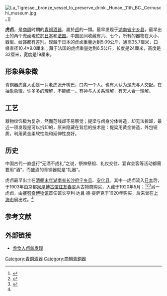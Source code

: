 
[[File:La_Tigresse,_bronze_vessel_to_preserve_drink._Hunan,_11th_BC._Cernuschi_museum.jpg|thumb]]。]]

'''虎卣'''，是[[商朝|商]][[周朝|周]]时期的[[青铜器|青铜酒器]]，屬於[[卣|卣]]的一類。最早发现于[[湖南省|湖南省]][[宁乡市|宁乡县]]，最早出土的两个虎卣現位於[[日本|日本]]和[[法国|法国]]。中国民间收藏有六、七个，所有的器物在大小、器型、纹饰都有差别。现藏于日本的虎卣重量达到5.09公斤，通高35.7厘米，口缘直径10.4×9.0厘米；藏于法国的虎卣重量达到6.5公斤，长度是24厘米，高度是32厘米，宽度是19厘米。

== 形象與象徵 ==
青铜器虎食人卣是一只老虎张开嘴巴，口内一个人。也有人认为是虎与人交配。在抽象象徵，许多多的理解，不能统一。有神与人关系理解，有天人合一理解。

== 工艺 ==
器物纹饰极为复杂，然而范线却不易察觉；提梁与卣身分体铸造，却无法拆卸，最近一项发现是可以拆卸的，原来隐藏在背后的技术是：提梁用黄金铸造，外包铜质，利用黄金柔软性能和延伸性良好。

== 历史 ==
中国古代一直盛行“无酒不成礼”之说，祭神祭祖、礼仪交往、宴宾会客等活动都需要用“酒”，而盛酒的青铜器就是“礼器”。

虎卣最早出土在[[清朝|清朝末年]][[湖南省|湖南省]][[长沙府|长沙府]][[宁乡市|宁乡县]]、[[安化县|安化县]]。其中一虎卣流入[[日本|日本]]后，于1903年由京都[[泉屋博古馆|泉屋博古馆]][[住友春翠|住友春翠]]从古物商购买，入藏于1920年5月；<ref>{{cite web |url=http://news.163.com/11/1207/12/7KM1DDJ600014AEE.html |title=中国流失的绝世文物（日、英、美、法） |date=2011-12-07 |accessdate=2014-03-26 |work=网易 |archive-date=2018-04-09 |archive-url=https://web.archive.org/web/20180409233532/http://news.163.com/11/1207/12/7KM1DDJ600014AEE.html |dead-url=no }}</ref><ref name="bee">{{cite web |url=http://culture.china.com/zh_cn/history/wenwu/11022845/20100128/15795783.html |title=天各一方:盘点被人为分割的中国稀世文物(图)(1) |accessdate=2014-03-26 |date=2010-01-28 |work=中华网 |archiveurl=https://web.archive.org/web/20160617083820/http://culture.china.com/zh_cn/history/wenwu/11022845/20100128/15795783.html |archivedate=2016-06-17 |deadurl=yes }}</ref><ref>{{cite web|url=http://collection.sina.com.cn/tqfx/20131018/1712130454.shtml|title=日本藏先秦青铜器撷英|accessdate=2014-03-26|date=2013-10-18|work=新浪|archive-date=2018-04-10|archive-url=https://web.archive.org/web/20180410071913/http://collection.sina.com.cn/tqfx/20131018/1712130454.shtml|dead-url=no}}</ref>另一虎卣，由[[赛努奇博物馆|赛努奇博物馆]]首任馆长亨利·达且·德·提萨克于1920年购买，后来曾在[[上海市|上海市]]展出过。<ref name="bee"/>

==参考文献==
{{reflist}}

== 外部链接 ==
*[http://wenku.baidu.com/view/a3e1f4f89b89680203d82592.html 虎食人卣新发现]

{{DEFAULTSORT:H虎}}
[[Category:青銅酒器|Category:青銅酒器]]
[[Category:商朝青銅器|Category:商朝青銅器]]